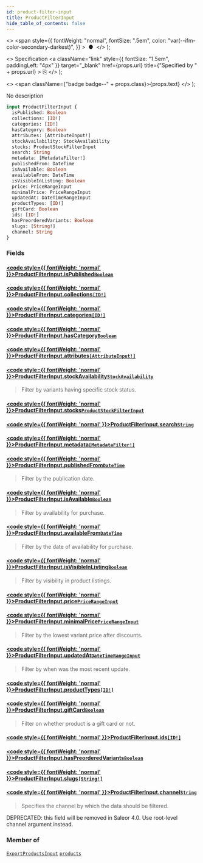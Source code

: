 ```yaml
---
id: product-filter-input
title: ProductFilterInput
hide_table_of_contents: false
---
```


  <>
    <span
      style={{
        fontWeight: "normal",
        fontSize: ".5em",
        color: "var(--ifm-color-secondary-darkest)",
      }}
    >
      &nbsp;●&nbsp;
    </span>
  </>
);

  <>
    Specification
    <a
      className="link"
      style={{ fontSize: "1.5em", paddingLeft: "4px" }}
      target="\_blank"
      href={props.url}
      title={"Specified by " + props.url}
    >
      ⎘
    </a>
  </>
);

  <>
    <span className={"badge badge--" + props.class}>{props.text}</span>
  </>
);

No description

```graphql
input ProductFilterInput {
  isPublished: Boolean
  collections: [ID!]
  categories: [ID!]
  hasCategory: Boolean
  attributes: [AttributeInput!]
  stockAvailability: StockAvailability
  stocks: ProductStockFilterInput
  search: String
  metadata: [MetadataFilter!]
  publishedFrom: DateTime
  isAvailable: Boolean
  availableFrom: DateTime
  isVisibleInListing: Boolean
  price: PriceRangeInput
  minimalPrice: PriceRangeInput
  updatedAt: DateTimeRangeInput
  productTypes: [ID!]
  giftCard: Boolean
  ids: [ID!]
  hasPreorderedVariants: Boolean
  slugs: [String!]
  channel: String
}
```

### Fields

#### [<code style={{ fontWeight: 'normal' }}>ProductFilterInput.<b>isPublished</b></code>](#)<Bullet />[`Boolean`](../../../api-reference/miscellaneous/scalars/boolean) <Badge class="secondary" text="scalar"/>

>

#### [<code style={{ fontWeight: 'normal' }}>ProductFilterInput.<b>collections</b></code>](#)<Bullet />[`[ID!]`](../../../api-reference/miscellaneous/scalars/id) <Badge class="secondary" text="list"/> <Badge class="secondary" text="scalar"/>

>

#### [<code style={{ fontWeight: 'normal' }}>ProductFilterInput.<b>categories</b></code>](#)<Bullet />[`[ID!]`](../../../api-reference/miscellaneous/scalars/id) <Badge class="secondary" text="list"/> <Badge class="secondary" text="scalar"/>

>

#### [<code style={{ fontWeight: 'normal' }}>ProductFilterInput.<b>hasCategory</b></code>](#)<Bullet />[`Boolean`](../../../api-reference/miscellaneous/scalars/boolean) <Badge class="secondary" text="scalar"/>

>

#### [<code style={{ fontWeight: 'normal' }}>ProductFilterInput.<b>attributes</b></code>](#)<Bullet />[`[AttributeInput!]`](../../../api-reference/attributes/inputs/attribute-input) <Badge class="secondary" text="list"/> <Badge class="secondary" text="input"/>

>

#### [<code style={{ fontWeight: 'normal' }}>ProductFilterInput.<b>stockAvailability</b></code>](#)<Bullet />[`StockAvailability`](../../../api-reference/products/enums/stock-availability) <Badge class="secondary" text="enum"/>

> Filter by variants having specific stock status.

#### [<code style={{ fontWeight: 'normal' }}>ProductFilterInput.<b>stocks</b></code>](#)<Bullet />[`ProductStockFilterInput`](../../../api-reference/products/inputs/product-stock-filter-input) <Badge class="secondary" text="input"/>

>

#### [<code style={{ fontWeight: 'normal' }}>ProductFilterInput.<b>search</b></code>](#)<Bullet />[`String`](../../../api-reference/miscellaneous/scalars/string) <Badge class="secondary" text="scalar"/>

>

#### [<code style={{ fontWeight: 'normal' }}>ProductFilterInput.<b>metadata</b></code>](#)<Bullet />[`[MetadataFilter!]`](../../../api-reference/miscellaneous/inputs/metadata-filter) <Badge class="secondary" text="list"/> <Badge class="secondary" text="input"/>

>

#### [<code style={{ fontWeight: 'normal' }}>ProductFilterInput.<b>publishedFrom</b></code>](#)<Bullet />[`DateTime`](../../../api-reference/miscellaneous/scalars/date-time) <Badge class="secondary" text="scalar"/>

> Filter by the publication date.

<Badge text="Added in Saleor 3.8" class="secondary margin-bottom--sm" />

>

#### [<code style={{ fontWeight: 'normal' }}>ProductFilterInput.<b>isAvailable</b></code>](#)<Bullet />[`Boolean`](../../../api-reference/miscellaneous/scalars/boolean) <Badge class="secondary" text="scalar"/>

> Filter by availability for purchase.

<Badge text="Added in Saleor 3.8" class="secondary margin-bottom--sm" />

>

#### [<code style={{ fontWeight: 'normal' }}>ProductFilterInput.<b>availableFrom</b></code>](#)<Bullet />[`DateTime`](../../../api-reference/miscellaneous/scalars/date-time) <Badge class="secondary" text="scalar"/>

> Filter by the date of availability for purchase.

<Badge text="Added in Saleor 3.8" class="secondary margin-bottom--sm" />

>

#### [<code style={{ fontWeight: 'normal' }}>ProductFilterInput.<b>isVisibleInListing</b></code>](#)<Bullet />[`Boolean`](../../../api-reference/miscellaneous/scalars/boolean) <Badge class="secondary" text="scalar"/>

> Filter by visibility in product listings.

<Badge text="Added in Saleor 3.8" class="secondary margin-bottom--sm" />

>

#### [<code style={{ fontWeight: 'normal' }}>ProductFilterInput.<b>price</b></code>](#)<Bullet />[`PriceRangeInput`](../../../api-reference/miscellaneous/inputs/price-range-input) <Badge class="secondary" text="input"/>

>

#### [<code style={{ fontWeight: 'normal' }}>ProductFilterInput.<b>minimalPrice</b></code>](#)<Bullet />[`PriceRangeInput`](../../../api-reference/miscellaneous/inputs/price-range-input) <Badge class="secondary" text="input"/>

> Filter by the lowest variant price after discounts.

#### [<code style={{ fontWeight: 'normal' }}>ProductFilterInput.<b>updatedAt</b></code>](#)<Bullet />[`DateTimeRangeInput`](../../../api-reference/miscellaneous/inputs/date-time-range-input) <Badge class="secondary" text="input"/>

> Filter by when was the most recent update.

#### [<code style={{ fontWeight: 'normal' }}>ProductFilterInput.<b>productTypes</b></code>](#)<Bullet />[`[ID!]`](../../../api-reference/miscellaneous/scalars/id) <Badge class="secondary" text="list"/> <Badge class="secondary" text="scalar"/>

>

#### [<code style={{ fontWeight: 'normal' }}>ProductFilterInput.<b>giftCard</b></code>](#)<Bullet />[`Boolean`](../../../api-reference/miscellaneous/scalars/boolean) <Badge class="secondary" text="scalar"/>

> Filter on whether product is a gift card or not.

#### [<code style={{ fontWeight: 'normal' }}>ProductFilterInput.<b>ids</b></code>](#)<Bullet />[`[ID!]`](../../../api-reference/miscellaneous/scalars/id) <Badge class="secondary" text="list"/> <Badge class="secondary" text="scalar"/>

>

#### [<code style={{ fontWeight: 'normal' }}>ProductFilterInput.<b>hasPreorderedVariants</b></code>](#)<Bullet />[`Boolean`](../../../api-reference/miscellaneous/scalars/boolean) <Badge class="secondary" text="scalar"/>

>

#### [<code style={{ fontWeight: 'normal' }}>ProductFilterInput.<b>slugs</b></code>](#)<Bullet />[`[String!]`](../../../api-reference/miscellaneous/scalars/string) <Badge class="secondary" text="list"/> <Badge class="secondary" text="scalar"/>

>

#### [<code style={{ fontWeight: 'normal' }}>ProductFilterInput.<b>channel</b></code>](#)<Bullet />[`String`](../../../api-reference/miscellaneous/scalars/string) <Badge class="secondary" text="scalar"/>

> Specifies the channel by which the data should be filtered.

DEPRECATED: this field will be removed in Saleor 4.0. Use root-level channel argument instead.

>

### Member of

[`ExportProductsInput`](../../../api-reference/products/inputs/export-products-input) <Badge class="secondary" text="input"/><Bullet />[`products`](../../../api-reference/products/queries/products) <Badge class="secondary" text="query"/>
